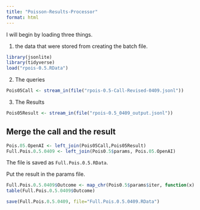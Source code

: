 ```yaml
---
title: "Poisson-Results-Processor"
format: html
---
```


I will begin by loading three things.  

1. the data that were stored from creating the batch file.

```r
library(jsonlite)
library(tidyverse)
load("rpois-0.5.RData")
```

2. The queries

```r
Pois05Call <- stream_in(file("rpois-0.5-Call-Revised-0409.jsonl"))
```

3. The Results

```r
Pois05Result <- stream_in(file("rpois-0.5_0409_output.jsonl"))
```

## Merge the call and the result

```r
Pois.05.OpenAI <- left_join(Pois05Call,Pois05Result)
Full.Pois.0.5.0409 <- left_join(Pois0.5$params, Pois.05.OpenAI)
```

The file is saved as `Full.Pois.0.5.RData`.

Put the result in the params file.

```r
Full.Pois.0.5.0409$Outcome <- map_chr(Pois0.5$params$iter, function(x) { unlist(Pois05Result$response$body$choices[[x]][[2]][2]) })
table(Full.Pois.0.5.0409$Outcome)
```

```r
save(Full.Pois.0.5.0409, file="Full.Pois.0.5.0409.RData")
```

